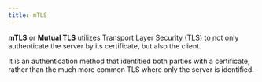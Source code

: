```yaml
---
title: mTLS
---
```


**mTLS** or **Mutual TLS** utilizes Transport Layer Security (TLS) to not only
authenticate the server by its certificate, but also the client.

It is an authentication method that identitied both parties with a certificate,
rather than the much more common TLS where only the server is identified.
